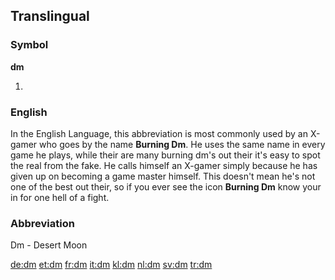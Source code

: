 {{also|DM|D.M.|dm|.dm|d.m.}}
==Translingual==
{{wikipedia}}
===Symbol===
'''dm'''
# {{SI-unit-abb2|deci|meter|metre|[[length]]}}

===English===
In the English Language, this abbreviation is most commonly used by an X-gamer who goes by the name '''Burning Dm'''. He uses the same name in every game he plays, while their are many burning dm's out their it's easy to spot the real from the fake. He calls himself an X-gamer simply because he has given up on becoming a game master himself. This doesn't mean he's not one of the best out their, so if you ever see the icon '''Burning Dm''' know your in for one hell of a fight. 

=== Abbreviation ===
Dm - Desert Moon


[[de:dm]]
[[et:dm]]
[[fr:dm]]
[[it:dm]]
[[kl:dm]]
[[nl:dm]]
[[sv:dm]]
[[tr:dm]]